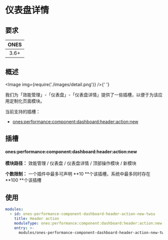 
# 仪表盘详情

## 要求

| **ONES** |
| :------: |
|   3.6+   |

## 概述

<Image img={require('./images/detail.png')} />{' '}

我们为「效能管理」-「仪表盘」-「仪表盘详情」提供了一些插槽，以便于为该应用定制化页面模块。

当前支持的插槽：

- [ones:performance:component:dashboard:header:action:new](#onesperformancecomponentdashboardheaderactionnew)

## 插槽

#### ones:performance:component:dashboard:header:action:new

**模块路径：** 效能管理 / 仪表盘 / 仪表盘详情 / 顶部操作模块 / 新模块

**个数限制：** 一个插件中最多可声明 **10 **个该插槽，系统中最多同时存在 **100 **个该插槽

## 使用

```yaml
modules:
  - id: ones-performance-component-dashboard-header-action-new-twsu
    title: Header action
    moduleType: ones:performance:component:dashboard:header:action:new
    entry: >-
      modules/ones-performance-component-dashboard-header-action-new-twsu/index.html
```

